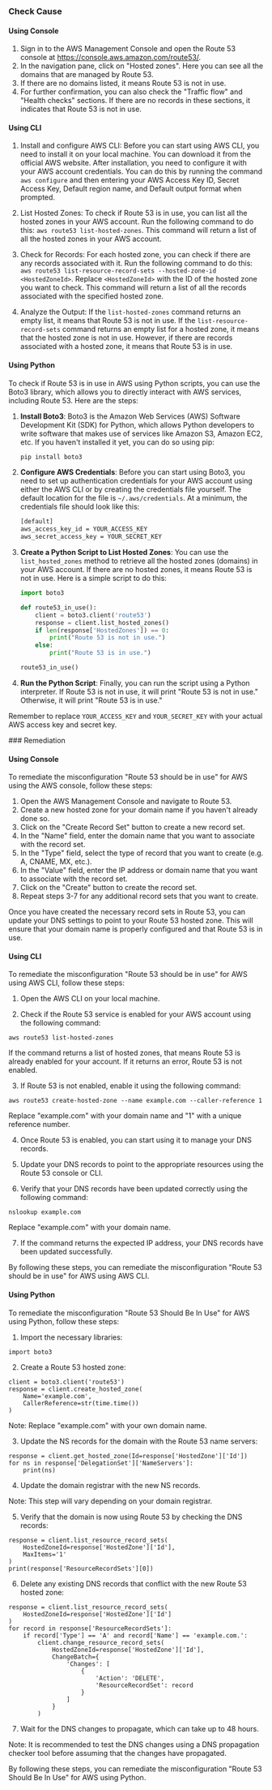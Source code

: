 

<Tabs><Tab title='Cause'>
### Check Cause

#### Using Console

1. Sign in to the AWS Management Console and open the Route 53 console at https://console.aws.amazon.com/route53/.
2. In the navigation pane, click on "Hosted zones". Here you can see all the domains that are managed by Route 53.
3. If there are no domains listed, it means Route 53 is not in use.
4. For further confirmation, you can also check the "Traffic flow" and "Health checks" sections. If there are no records in these sections, it indicates that Route 53 is not in use.

#### Using CLI

1. Install and configure AWS CLI: Before you can start using AWS CLI, you need to install it on your local machine. You can download it from the official AWS website. After installation, you need to configure it with your AWS account credentials. You can do this by running the command `aws configure` and then entering your AWS Access Key ID, Secret Access Key, Default region name, and Default output format when prompted.

2. List Hosted Zones: To check if Route 53 is in use, you can list all the hosted zones in your AWS account. Run the following command to do this: `aws route53 list-hosted-zones`. This command will return a list of all the hosted zones in your AWS account.

3. Check for Records: For each hosted zone, you can check if there are any records associated with it. Run the following command to do this: `aws route53 list-resource-record-sets --hosted-zone-id <HostedZoneId>`. Replace `<HostedZoneId>` with the ID of the hosted zone you want to check. This command will return a list of all the records associated with the specified hosted zone.

4. Analyze the Output: If the `list-hosted-zones` command returns an empty list, it means that Route 53 is not in use. If the `list-resource-record-sets` command returns an empty list for a hosted zone, it means that the hosted zone is not in use. However, if there are records associated with a hosted zone, it means that Route 53 is in use.

#### Using Python

To check if Route 53 is in use in AWS using Python scripts, you can use the Boto3 library, which allows you to directly interact with AWS services, including Route 53. Here are the steps:

1. **Install Boto3**: Boto3 is the Amazon Web Services (AWS) Software Development Kit (SDK) for Python, which allows Python developers to write software that makes use of services like Amazon S3, Amazon EC2, etc. If you haven't installed it yet, you can do so using pip:
   ```bash
   pip install boto3
   ```

2. **Configure AWS Credentials**: Before you can start using Boto3, you need to set up authentication credentials for your AWS account using either the AWS CLI or by creating the credentials file yourself. The default location for the file is `~/.aws/credentials`. At a minimum, the credentials file should look like this:
   ```bash
   [default]
   aws_access_key_id = YOUR_ACCESS_KEY
   aws_secret_access_key = YOUR_SECRET_KEY
   ```

3. **Create a Python Script to List Hosted Zones**: You can use the `list_hosted_zones` method to retrieve all the hosted zones (domains) in your AWS account. If there are no hosted zones, it means Route 53 is not in use. Here is a simple script to do this:
   ```python
   import boto3

   def route53_in_use():
       client = boto3.client('route53')
       response = client.list_hosted_zones()
       if len(response['HostedZones']) == 0:
           print("Route 53 is not in use.")
       else:
           print("Route 53 is in use.")

   route53_in_use()
   ```

4. **Run the Python Script**: Finally, you can run the script using a Python interpreter. If Route 53 is not in use, it will print "Route 53 is not in use." Otherwise, it will print "Route 53 is in use."

Remember to replace `YOUR_ACCESS_KEY` and `YOUR_SECRET_KEY` with your actual AWS access key and secret key.

</Tab>

<Tab title='Remediation'>
### Remediation

#### Using Console

To remediate the misconfiguration "Route 53 should be in use" for AWS using the AWS console, follow these steps:

1. Open the AWS Management Console and navigate to Route 53.
2. Create a new hosted zone for your domain name if you haven't already done so.
3. Click on the "Create Record Set" button to create a new record set.
4. In the "Name" field, enter the domain name that you want to associate with the record set.
5. In the "Type" field, select the type of record that you want to create (e.g. A, CNAME, MX, etc.).
6. In the "Value" field, enter the IP address or domain name that you want to associate with the record set.
7. Click on the "Create" button to create the record set.
8. Repeat steps 3-7 for any additional record sets that you want to create.

Once you have created the necessary record sets in Route 53, you can update your DNS settings to point to your Route 53 hosted zone. This will ensure that your domain name is properly configured and that Route 53 is in use.

#### Using CLI

To remediate the misconfiguration "Route 53 should be in use" for AWS using AWS CLI, follow these steps:

1. Open the AWS CLI on your local machine.

2. Check if the Route 53 service is enabled for your AWS account using the following command:
```
aws route53 list-hosted-zones
```
If the command returns a list of hosted zones, that means Route 53 is already enabled for your account. If it returns an error, Route 53 is not enabled.

3. If Route 53 is not enabled, enable it using the following command:
```
aws route53 create-hosted-zone --name example.com --caller-reference 1
```
Replace "example.com" with your domain name and "1" with a unique reference number.

4. Once Route 53 is enabled, you can start using it to manage your DNS records.

5. Update your DNS records to point to the appropriate resources using the Route 53 console or CLI.

6. Verify that your DNS records have been updated correctly using the following command:
```
nslookup example.com
```
Replace "example.com" with your domain name.

7. If the command returns the expected IP address, your DNS records have been updated successfully.

By following these steps, you can remediate the misconfiguration "Route 53 should be in use" for AWS using AWS CLI.

#### Using Python

To remediate the misconfiguration "Route 53 Should Be In Use" for AWS using Python, follow these steps:

1. Import the necessary libraries:

```
import boto3
```

2. Create a Route 53 hosted zone:

```
client = boto3.client('route53')
response = client.create_hosted_zone(
    Name='example.com',
    CallerReference=str(time.time())
)
```
Note: Replace "example.com" with your own domain name.

3. Update the NS records for the domain with the Route 53 name servers:

```
response = client.get_hosted_zone(Id=response['HostedZone']['Id'])
for ns in response['DelegationSet']['NameServers']:
    print(ns)
```

4. Update the domain registrar with the new NS records.

Note: This step will vary depending on your domain registrar.

5. Verify that the domain is now using Route 53 by checking the DNS records:

```
response = client.list_resource_record_sets(
    HostedZoneId=response['HostedZone']['Id'],
    MaxItems='1'
)
print(response['ResourceRecordSets'][0])
```

6. Delete any existing DNS records that conflict with the new Route 53 hosted zone:

```
response = client.list_resource_record_sets(
    HostedZoneId=response['HostedZone']['Id']
)
for record in response['ResourceRecordSets']:
    if record['Type'] == 'A' and record['Name'] == 'example.com.':
        client.change_resource_record_sets(
            HostedZoneId=response['HostedZone']['Id'],
            ChangeBatch={
                'Changes': [
                    {
                        'Action': 'DELETE',
                        'ResourceRecordSet': record
                    }
                ]
            }
        )
```

7. Wait for the DNS changes to propagate, which can take up to 48 hours.

Note: It is recommended to test the DNS changes using a DNS propagation checker tool before assuming that the changes have propagated.

By following these steps, you can remediate the misconfiguration "Route 53 Should Be In Use" for AWS using Python.


</Tab>
</Tabs>
